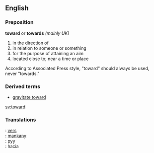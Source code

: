 ==English==

===Preposition===
'''toward''' or '''towards''' ''(mainly UK)''
# in the direction of
# in relation to someone or something
# for the purpose of attaining an aim
# located close to; near a time or place

According to Associated Press style, "toward" should always be used, never "towards."

===Derived terms===
*[[gravitate toward]] <!--Is UK form the plural form only? [[gravitate towards]] (UK)-->
<!--to get closer philisophically or to be in some way attracted to something or someone-->

[[sv:toward]]

=== Translations ===
{{fr}}: [[:fr:vers|vers]]<br />
{{mg}}: [[:mg:mankany|mankany]]<br />
{{mn}}: руу<br />
{{es}}: hacia